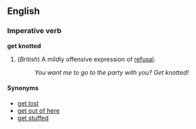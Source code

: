 ==English==
===Imperative verb===
'''get knotted'''

# (''British'') A mildly offensive expression of [[refusal]].
#:''You want me to go to the party with you?  Get knotted!''

====Synonyms====
*[[get lost]]
*[[get out of here]]
*[[get stuffed]]